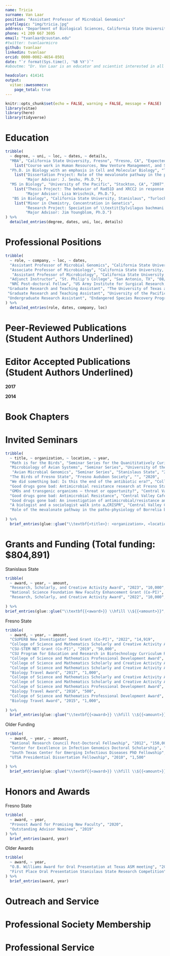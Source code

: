 ```yaml
---
name: Tricia
surname: Van Laar
position: "Assistant Professor of Microbial Genomics"
profilepic: "img/tricia.jpg"
address: "Department of Biological Sciences, California State University Stanislaus"
phone: +1 209 667 3695
email: "tvanlaar@csustan.edu"
#twitter: tvanlaarmicro
github: tvanlaar
linkedin: tvanlaar
orcid: 0000-0002-4654-8501
date: "`r format(Sys.time(), '%B %Y')`"
#aboutme: "Dr. Van Laar is an educator and scientist interested in all things microbial."

headcolor: 414141
output: 
  vitae::awesomecv:
    page_total: true
---
```


```r
knitr::opts_chunk$set(echo = FALSE, warning = FALSE, message = FALSE)
library(vitae)
library(here)
library(tidyverse)
```

# Education
```r
tribble(
  ~ degree, ~ uni, ~ loc, ~ dates, ~ details,
  "MBA", "California State University, Fresno", "Fresno, CA", "Expected 2024", 
    list("Course work in Human Resources, New Venture Management, and Strategic Marketing"),
  "Ph.D. in Biology with an emphasis in Cell and Molecular Biology", "The University of Texas at San Antonio", "San Antonio, TX", "2012", 
    list("Dissertation Project: Role of the mevalonate pathway in the patho-physiology of \\textit{Borrelia burgdorferi}",
         "Major Advisor: J. Seshu, Ph.D."),
  "MS in Biology", "University of the Pacific", "Stockton, CA", "2007", 
    list("Thesis Project: The behavior of Rad51D and XRCC2 in response to drug induced DNA damage and a continuing study of the fly Rad51 paralogs",
         "Major Advisor: Lisa Wrischnik, Ph.D."),
   "BS in Biology", "California State University, Stanislaus", "Turlock, CA", "2005", 
    list("Minor in Chemistry, Concentration in Genetics",
         "Research Project: Speciation of \\textit{Sylvilagus bachmani riparius}",
         "Major Advisor: Jim Youngblom, Ph.D.")
) %>% 
  detailed_entries(degree, dates, uni, loc, details)
```

# Professional Positions
```r
tribble(
  ~ role, ~ company, ~ loc, ~ dates,
  "Assistant Professor of Microbial Genomics", "California State University, Stanislaus", "Turlock, CA", "08/2022 - Present", 
  "Associate Professor of Microbiology", "California State University, Fresno", "Fresno, CA", "08/2021-08/2022",
   "Assistant Professor of Microbiology", "California State University, Fresno", "Fresno, CA", "08/2015-08/2021",
  "Adjunct Instructor", "St. Philip's College", "San Antonio, TX", "08/2014-08/2015",
  "NRC Post-doctoral Fellow", "US Army Institute for Surgical Research, Dental and Trauma Research Detachment", "JBSA Ft. Sam Houston, TX", "04/2012-07/2015",
 "Graduate Research and Teaching Assistant", "The University of Texas at San Antonio", "San Antonio, TX", "08/2007-03/2012",
 "Graduate Research and Teaching Assistant", "University of the Pacific", "Stockton, CA", "08/2005-08/2005",
 "Undergraduate Research Assistant", "Endangered Species Recovery Program", "Turlock, CA", "04/2004-05/2005"
) %>% 
  detailed_entries(role, dates, company, loc)
```

<!-- # Publications Section -->

# Peer-Reviewed Publications (Student Authors Underlined)

\setlength{\leftskip}{0cm}
\textbf{2023}

\setlength{\leftskip}{1cm}
\begin{footnotesize}
Whittaker, D. J., Atyam, A., Burroughs, N. A., Greenberg, J. M., Hagey, T. J., Novotny, M. V., Soini, H. A., Theis, K. R., \textbf{Van Laar, T. A.}, \& Slade, J. W. G. (2023). Effects of short-term experimental manipulation of captive social environment on uropygial gland microbiome and preen oil volatile composition. Frontiers in Ecology and Evolution, 10. \url{https://www.frontiersin.org/articles/10.3389/fevo.2022.1027399}
\end{footnotesize}

\newpage 

\setlength{\leftskip}{0cm}
\textbf{2022}

\setlength{\leftskip}{1cm}
\begin{footnotesize}
\textbf{Van Laar, T. A.}, \underline{Biehler, L.}, \& Slade, J. W. G. (2022). Draft Genome Sequence of a Multidrug-Resistant Strain of \textit{Salmonella enterica} Serovar Typhimurium Isolated from a Pine Siskin (\textit{Spinus pinus}). Microbiology Resource Announcements, e0098222. \url{https://doi.org/10.1128/mra.00982-22}
\end{footnotesize}

\setlength{\leftskip}{0cm}
\textbf{2020}

\setlength{\leftskip}{1cm}
\begin{footnotesize}
\underline{Osborne, C. J.}, \underline{Wakeman-Hill, A. J.}, \underline{Loa, S. E.}, Crosbie, P. R., \& \textbf{Van Laar, T. A.} (2020). \textit{Rickettsia} spp. In Five Tick Species Collected in Central California. Journal of Medical Entomology, 57(5), 1596–1603. \url{https://doi.org/10.1093/jme/tjaa080}
\end{footnotesize}

\begin{footnotesize}
\underline{Avila, A. T.}, \textbf{Van Laar, T. A.}, Constable, J. V. H., \& Waselkov, K. (2020). 16S rRNA Gene Diversity of Bacterial Endophytes in Parasitic \textit{Cuscuta campestris} and Its \textit{Helianthus annuus} Host. Microbiology Resource Announcements, 9(43). \url{https://doi.org/10.1128/MRA.00968-20}
\end{footnotesize}

\setlength{\leftskip}{0cm}
\textbf{2019}

\setlength{\leftskip}{1cm}
\begin{footnotesize}
\underline{Osborne, C. J.}, Crosbie, P. R., \& \textbf{Van Laar, T. A.} (2019). \textit{Borrelia parkeri} in \textit{Ornithodoros parkeri} (Ixodida: Argasidae) Collected Using Compact Dry Ice Traps in Madera County, California. Journal of Medical Entomology, 56(2), 579–583. \url{https://doi.org/10.1093/jme/tjy213}
\end{footnotesize}

\begin{footnotesize}
\underline{Esani, S.}, Chen, T., Leung, K. P., \& \textbf{Van Laar, T. A.} (2019). Transcriptome Sequence of Antibiotic-Treated \textit{Pseudomonas aeruginosa}. Microbiology Resource Announcements, 8(12). \url{https://doi.org/10.1128/MRA.01367-18}
\end{footnotesize}

\setlength{\leftskip}{0cm}
\textbf{2018}

\setlength{\leftskip}{1cm}
\begin{footnotesize}
\textbf{Van Laar, T. A.}, \underline{Esani, S.}, \underline{Birges, T. J.}, Hazen, B., \underline{Thomas, J. M.}, \& Rawat, M. (2018). \textit{Pseudomonas aeruginosa gshA} Mutant Is Defective in Biofilm Formation, Swarming, and Pyocyanin Production. mSphere, 3(2). \url{https://doi.org/10.1128/mSphere.00155-18}
\end{footnotesize}

\setlength{\leftskip}{0cm}
\textbf{2017}

\setlength{\leftskip}{1cm}
\begin{footnotesize}
Miller, C. L., \textbf{Van Laar, T. A.}, Chen, T., Karna, S. L. R., Chen, P., You, T., \& Leung, K. P. (2017). Global transcriptome responses including small RNAs during mixed-species interactions with methicillin-resistant \textit{Staphylococcus aureus} and \textit{Pseudomonas aeruginosa}. MicrobiologyOpen, 6(3). \url{https://doi.org/10.1002/mbo3.427}
\end{footnotesize}

\begin{footnotesize}
Lin, Y.-H., Romo, J. A., Smith, T. C. 2nd, Reyes, A. N., Karna, S. L. R., Miller, C. L., \textbf{Van Laar, T. A.}, Yendapally, R., Chambers, J. P., \& Seshu, J. (2017). Spermine and Spermidine Alter Gene Expression and Antigenic Profile of \textit{Borrelia burgdorferi}. Infection and Immunity, 85(3). \url{https://doi.org/10.1128/IAI.00684-16}
\end{footnotesize}

\setlength{\leftskip}{0cm}
\textbf{2016}

\setlength{\leftskip}{1cm}
\begin{footnotesize}
\textbf{Van Laar, T. A.}, Hole, C., Rajasekhar Karna, S. L., Miller, C. L., Reddick, R., Wormley, F. L., \& Seshu, J. (2016). Statins reduce spirochetal burden and modulate immune responses in the C3H/HeN mouse model of Lyme disease. Microbes and Infection, 18(6), 430–435. \url{https://doi.org/10.1016/j.micinf.2016.03.004}
\end{footnotesize}

\setlength{\leftskip}{0cm}
\textbf{2015}

\setlength{\leftskip}{1cm}
\begin{footnotesize}
\textbf{Van Laar, T. A.}, Chen, T., You, T., \& Leung, K. P. (2015). Sublethal concentrations of carbapenems alter cell morphology and genomic expression of \textit{Klebsiella pneumoniae} biofilms. Antimicrobial Agents and Chemotherapy, 59(3), 1707–1717. \url{https://doi.org/10.1128/AAC.04581-14}
\end{footnotesize}

\setlength{\leftskip}{0cm}
\textbf{2013}

\setlength{\leftskip}{1cm}
\begin{footnotesize}
Childers, B. M., \textbf{Van Laar, T. A.}, You, T., Clegg, S., \& Leung, K. P. (2013). MrkD1P from \textit{Klebsiella pneumoniae} strain IA565 allows for coexistence with \textit{Pseudomonas aeruginosa} and protection from protease-mediated biofilm detachment. Infection and Immunity, 81(11), 4112–4120. \url{https://doi.org/10.1128/IAI.00521-13}
\end{footnotesize}

\setlength{\leftskip}{0cm}
\textbf{2012}

\setlength{\leftskip}{1cm}
\begin{footnotesize}
\textbf{Van Laar, T. A.}, Lin, Y.-H., Miller, C. L., Karna, S. L. R., Chambers, J. P., \& Seshu, J. (2012). Effect of levels of acetate on the mevalonate pathway of \textit{Borrelia burgdorferi}. PloS One, 7(5), e38171. \url{https://doi.org/10.1371/journal.pone.0038171}
\end{footnotesize}
\newpage

\setlength{\leftskip}{0cm}
\textbf{2011}

\setlength{\leftskip}{1cm}
\begin{footnotesize}
Raju, B. V. S., Esteve-Gassent, M. D., Karna, S. L. R., Miller, C. L., \textbf{Van Laar, T. A.}, \& Seshu, J. (2011). Oligopeptide permease A5 modulates vertebrate host-specific adaptation of \textit{Borrelia burgdorferi}. Infection and Immunity, 79(8), 3407–3420. \url{https://doi.org/10.1128/IAI.05234-11}
\end{footnotesize}

\setlength{\leftskip}{0cm}


# Editor Accepted Publications (Student Authors Underlined)

**2017**

\setlength{\leftskip}{1cm}

\begin{footnotesize}
\underline{Esani, S.}, Constable, J. V. H., \& \textbf{Van Laar, T. A.} (2017). Draft Genome Sequence of a Multidrug-Resistant Strain of \textit{Enterococcus faecalis}, PM01, Isolated from the Nest of an American Bushtit, \textit{Psaltriparus minimus}. Genome Announcements, 5(11). \url{https://doi.org/10.1128/genomeA.00017-17}
\end{footnotesize}

\setlength{\leftskip}{0cm}
\textbf{2016}

\setlength{\leftskip}{1cm}
\begin{footnotesize}
\underline{Kennedy, V.}, \textbf{Van Laar, T. A.}, \underline{Aleru, O.}, Thomas, M., Ganci, M., \& Rawat, M. (2016). Genome Sequences of Three Spore-Forming Bacteria Isolated from the Feces of Organically Raised Chickens. Genome Announcements, 4(5). \url{https://doi.org/10.1128/genomeA.00880-16}
\end{footnotesize}

\begin{footnotesize}
\underline{Nelson, R. L.}, \underline{Castro, M. A.}, Katti, M., Eisen, J. A., \& \textbf{Van Laar, T. A.} (2016). Genome Sequence of a Multidrug-Resistant Strain of \textit{Bacillus pumilus}, CB01, Isolated from the Feces of an American Crow, \textit{Corvus brachyrhynchos}. Genome Announcements, 4(4). \url{https://doi.org/10.1128/genomeA.00807-16}
\end{footnotesize}


\setlength{\leftskip}{0cm}
**2014**

\setlength{\leftskip}{1cm}
\begin{footnotesize}
\textbf{Van Laar, T. A.}, Chen, T., Childers, B. M., Chen, P., Abercrombie, J. J., \& Leung, K. P. (2014). Genome Sequence of a Multidrug-Resistant Strain of \textit{Klebsiella pneumoniae}, BAMC 07-18, Isolated from a Combat Injury Wound. Genome Announcements, 2(6). \url{https://doi.org/10.1128/genomeA.01230-14}
\end{footnotesize}


\setlength{\leftskip}{0cm}

# Book Chapters

\begin{footnotesize}
Seshu, J., Smith, T. C. 2nd, Lin, Y.-H., Karna, S. L. R., Miller, C. L., \& \textbf{Van Laar, T. A.} (2018). Analysis of DNA and RNA Binding Properties of \textit{Borrelia burgdorferi} Regulatory Proteins. Methods in Molecular Biology (Clifton, N.J.), 1690, 155–175. \url{https://doi.org/10.1007/978-1-4939-7383-5_13}
\end{footnotesize}



# Invited Seminars

```r
tribble(
  ~ title, ~ organization, ~ location, ~ year,
  "Math is for the Birds", "Seminar Series for the Quanititatively Curious", "Stanislaus State", "2023",
  "Microbiology of Avian Systems", "Seminar Series", "University of the Pacific", "2023",
   "Avian Microbial Genomics", "Seminar Series", "Stanislaus State", "2023",
  "The Birds of Fresno State", "Fresno Audubon Society", "", "2020",
  "We did something bad: Is this the end of the antibiotic era?", "Colloquium", "Fresno State", "2019",
  "Good drugs gone bad: Antimicrobial resistance research at Fresno State", "Seminar Series", "UC Merced", "2018",
  "GMOs and transgenic organisms – threat or opportunity?", "Central Valley Cafe Scientifique", "Fresno, CA", "2018",
  "Good drugs gone bad: Antimicrobial Resistance", "Central Valley Cafe Scientifique", "Fresno, CA", "2017",
  "Good drugs gone bad: An investigation of antimicrobial/resistance and tolerance in war-wound pathogens", "Seminar Series", "Stanislaus State", "2016",
  "A biologist and a sociologist walk into a…CRISPR", "Central Valley Cafe Scientifique", "Fresno, CA", "2015",
  "Role of the mevalonate pathway in the patho-physiology of Borrelia burgdorferi", "South Texas Center for Emerging Infectious Diseases", "The University of Texas at San Antonio", "2011",
  
) %>% 
  brief_entries(glue::glue("\\textbf{<title>}: <organization>, <location>", .open = "<", .close = ">"), paste0(year), .protect = FALSE)
```

# Grants and Funding (Total funding: $804,891)

Stanislaus State
```r
tribble(
  ~ award, ~ year, ~ amount,
  "Research, Scholarly, and Creative Activity Award", "2023", "10,000",
  "National Science Foundation New Faculty Enhancement Grant (Co-PI)", "2022", "467,622",
  "Research, Scholarly, and Creative Activity Award", "2022", "10,000",
  
) %>%
brief_entries(glue::glue("\\textbf{{<award>}} \\hfill \\${{<amount>}}", .open = "<", .close = ">"), paste0(year), .protect = FALSE)
```
\newpage
Fresno State
```r
tribble(
  ~ award, ~ year, ~ amount,
  "CSUPERB New Investigator Seed Grant (Co-PI)", "2022", "14,919", 
  "College of Science and Mathematics Scholarly and Creative Activity Award", "2020", "5,000",
  "CSU-STEM NET Grant (Co-PI)", "2019", "50,000",
  "CSU Program for Education and Research in Biotechnology Curriculum Redesign Award", "2019", "15,000",
  "College of Science and Mathematics Professional Development Award", "2018", "5,000",
  "College of Science and Mathematics Scholarly and Creative Activity Award (Co-PI)", "2018", "5,000",
  "College of Science and Mathematics Scholarly and Creative Activity Award (Co-PI)", "2018", "5,000",
  "Biology Travel Award", "2017", "1,000",
  "College of Science and Mathematics Scholarly and Creative Activity Award", "2017", "7,000",
  "College of Science and Mathematics Scholarly and Creative Activity Award", "2017", "5,000",
  "College of Science and Mathematics Professional Development Award", "2017", "950",
  "Biology Travel Award", "2016", "500",
  "College of Science and Mathematics Professional Development Award", "2016", "1,200",
  "Biology Travel Award", "2015", "1,000",
  
) %>%
  brief_entries(glue::glue("\\textbf{{<award>}} \\hfill \\${{<amount>}}", .open = "<", .close = ">"), paste0(year), .protect = FALSE)
```

Older Funding
```r
tribble(
  ~ award, ~ year, ~ amount,
  "National Research Council Post-Doctoral Fellowship", "2012", "150,000",
  "Center for Excellence in Infection Genomics Doctoral Scholarship", "2011", "30,000",
  "South Texas Center for Emerging Infectious Diseases PhD Fellowship", "2010", "30,000",
  "UTSA Presidential Dissertation Fellowship", "2010", "1,500"
  
) %>%
  brief_entries(glue::glue("\\textbf{{<award>}} \\hfill \\${{<amount>}}", .open = "<", .close = ">"), paste0(year), .protect = FALSE)
```

# Honors and Awards

Fresno State
```r
tribble(
  ~ award, ~ year,
  "Provost Award for Promising New Faculty", "2020",
  "Outstanding Advisor Nominee", "2019"
) %>%
  brief_entries(award, year)
```

Older Awards
```r
tribble(
  ~ award, ~ year,
  "O.B. Williams Award for Oral Presentation at Texas ASM meeting", "2009",
  "First Place Oral Presentation Stanislaus State Research Competition", "2005"
) %>%
  brief_entries(award, year)
```

<!-- # Outreach and Service Section -->
# Outreach and Service
\begin{footnotesize}
Stanislaus State
\begin{itemize}
\item Darwin Day Presenter (2024)
\item CSUBIOTECH Nagel Award Selection Committee (2023-Present)
\item ASPIRE STEM 4 PALS Presenter (2023-present)
\item Social Media (Instagram/Twitter) (2022-Present)
\end{itemize}

Fresno State
\begin{itemize}
\item American Society for Microbiology Abstract and Travel Award Reviewer (2020-present)
\item Fresno Audubon Society Campus Walks (2019-2022)
\item American Ornithological Society Poster Judge (2018-present)
\item College of Science and Mathematics Day of Giving (2018)
\item Feria de Educacion/Day of Discovery (2018-2022)
\item Science Olympiad Preparation with University High School (2017 \& 2018)
\item Central California Research Symposium Judge (2017-2021)
\item Annual Biomedical Conference for Minority Students Presentation Judge (2016)
\item Café Scientifique Website, Facebook Page, Twitter Account (2016-2022)
\item Division of Graduate Studies Symposium Judge (2016)
\item Head Microbiology Judge for the Central California Regional Science, Math \& Engineering Fair (2016)
\item Expanding Your Horizons Presenter (2015-2018)
\end{itemize}
\end{footnotesize}


\newpage
<!-- # Professional Society Membership Section -->
# Professional Society Membership
\begin{footnotesize}
\begin{itemize}
\item American Ornithological Society
\item American Society for Microbiology
\end{itemize}
\end{footnotesize}

<!-- # Professional Service Section -->
# Professional Service
\begin{footnotesize}
\begin{itemize}
\item Associate editor for mSystems 
\item Reviewer for Genes, Medical Sciences, mSystems, Microbiome, Microorganisms, Molecules, Molecular Biology and Evolution, Data, Biomolecules, Pharmaceuticals
\item Reviewer for NSF 
\item Reviewer for Microbiology: An Evolving Science 5e Textbook (Norton Publishing)
\end{itemize}
\end{footnotesize}
